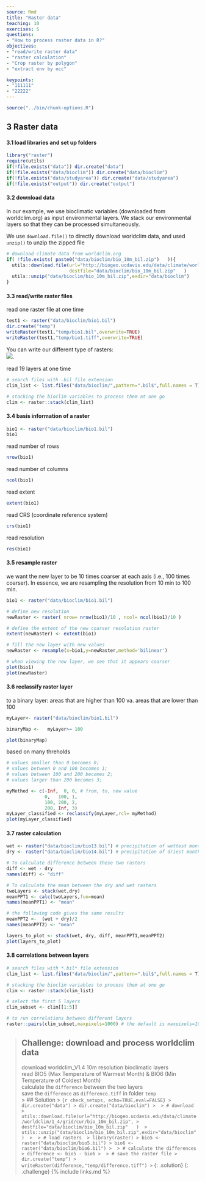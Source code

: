 ```yaml
---
source: Rmd
title: "Raster data"
teaching: 10
exercises: 5
questions:
- "How to process raster data in R?"
objectives:
- "read/write raster data"
- "raster calculation"
- "Crop raster by polygon"
- "extract env by occ"

keypoints:
- "111111"
- "22222"
---
```


```r
source("../bin/chunk-options.R")
```

## 3 Raster data   

#### 3.1 load libraries and set up folders 
```r
library("raster")
require(utils)
if(!file.exists("data")) dir.create("data")
if(!file.exists("data/bioclim")) dir.create("data/bioclim")
if(!file.exists("data/studyarea")) dir.create("data/studyarea")
if(!file.exists("output")) dir.create("output")
```


#### 3.2 download data   
In our example, we use bioclimatic variables (downloaded from worldclim.org) as input environmental layers. We stack our environmental layers so that they can be processed simultaneously.  

We use `download.file()` to directly download worldclim data, and used `unzip()` to unzip the zipped file
```r
# download climate data from worldclim.org
if( !file.exists( paste0("data/bioclim/bio_10m_bil.zip")   )){
  utils::download.file(url="http://biogeo.ucdavis.edu/data/climate/worldclim/1_4/grid/cur/bio_10m_bil.zip",
                       destfile="data/bioclim/bio_10m_bil.zip"   ) 
  utils::unzip("data/bioclim/bio_10m_bil.zip",exdir="data/bioclim") 
}
```

#### 3.3 read/write raster files  
read one raster file at one time  
```r
test1 <- raster("data/bioclim/bio1.bil")
dir.create("temp")
writeRaster(test1,"temp/bio1.bil",overwrite=TRUE)
writeRaster(test1,"temp/bio1.tiff",overwrite=TRUE)
```
You can write our different type of rasters:  
![]({{ page.root }}/fig/rastertype.png). 


read 19 layers at one time  
```r
# search files with .bil file extension
clim_list <- list.files("data/bioclim/",pattern=".bil$",full.names = T)

# stacking the bioclim variables to process them at one go 
clim <- raster::stack(clim_list) 
```



#### 3.4 basis information of a raster  
```r
bio1 <- raster("data/bioclim/bio1.bil")
bio1
```

read number of rows  
```r
nrow(bio1)
```

read number of columns  
```r
ncol(bio1)
```

read extent
```r
extent(bio1)
```

read CRS (coordinate reference system)  
```r
crs(bio1)
```

read resolution
```r
res(bio1)
```


#### 3.5 resample raster   
we want the new layer to be 10 times coarser at each axis (i.e., 100 times coarser). In essence, we are resampling the resolution from 10 min to 100 min.

```r
bio1 <- raster("data/bioclim/bio1.bil")

# define new resolution
newRaster <- raster( nrow= nrow(bio1)/10 , ncol= ncol(bio1)/10 )

# define the extent of the new coarser resolution raster
extent(newRaster) <- extent(bio1)

# fill the new layer with new values
newRaster <- resample(x=bio1,y=newRaster,method='bilinear')

# when viewing the new layer, we see that it appears coarser
plot(bio1)
plot(newRaster) 
```

#### 3.6 reclassify raster layer     
to a binary layer: areas that are higher than 100 va. areas that are lower than 100
```r
myLayer<- raster("data/bioclim/bio1.bil")

binaryMap <-   myLayer>= 100

plot(binaryMap)
```

based on many threholds
```r

# values smaller than 0 becomes 0; 
# values between 0 and 100 becomes 1; 
# values between 100 and 200 becomes 2;
# values larger than 200 becomes 3;

myMethod <- c(-Inf,  0, 0, # from, to, new value
              0,   100, 1,
              100, 200, 2,
              200, Inf, 3)
myLayer_classified <- reclassify(myLayer,rcl= myMethod)
plot(myLayer_classified)
```

#### 3.7 raster calculation    

```r
wet <- raster("data/bioclim/bio13.bil") # precipitation of wettest month
dry <- raster("data/bioclim/bio14.bil") # precipitation of driest month

# To calculate difference between these two rasters
diff <- wet - dry
names(diff) <- "diff"

# To calculate the mean between the dry and wet rasters
twoLayers <- stack(wet,dry)
meanPPT1 <- calc(twoLayers,fun=mean)
names(meanPPT1) <- "mean"

# the following code gives the same results
meanPPT2 <-  (wet + dry)/2
names(meanPPT2) <- "mean"

layers_to_plot <- stack(wet, dry, diff, meanPPT1,meanPPT2)
plot(layers_to_plot)

```

#### 3.8  correlations between layers   
```r
# search files with *.bil* file extension
clim_list <- list.files("data/bioclim/",pattern=".bil$",full.names = T)

# stacking the bioclim variables to process them at one go 
clim <- raster::stack(clim_list) 

# select the first 5 layers
clim_subset <- clim[[1:5]]

# to run correlations between different layers
raster::pairs(clim_subset,maxpixels=1000) # the default is maxpixels=100000

```


> ## Challenge: download and process worldclim data  
> download worldclim_V1.4 10m resolution bioclimatic layers   
> read BIO5 (Max Temperature of Warmest Month) & BIO6 (Min Temperature of Coldest Month)   
> calculate the `difference` between the two layers  
> save the `difference` as `difference.tiff` in folder `temp`  
> > ## Solution
> > ```{r check_setups, echo=TRUE,eval=FALSE}
> > dir.create("data")
> > dir.create("data/bioclim")
> > 
> > # download 
> > utils::download.file(url="http://biogeo.ucdavis.edu/data/climate/worldclim/1_4/grid/cur/bio_10m_bil.zip",
> >                       destfile="data/bioclim/bio_10m_bil.zip"   ) 
> > utils::unzip("data/bioclim/bio_10m_bil.zip",exdir="data/bioclim") 
> > 
> > # load rasters 
> > library(raster)
> > bio5 <- raster("data/bioclim/bio5.bil")
> > bio6 <- raster("data/bioclim/bio6.bil")
> > 
> > # calculate the differences
> > difference <- bio5 - bio6
> > 
> > # save the raster file
> > dir.create("temp")
> > writeRaster(difference,"temp/difference.tiff")
> > ```
> {: .solution}
{: .challenge}
{% include links.md %}
